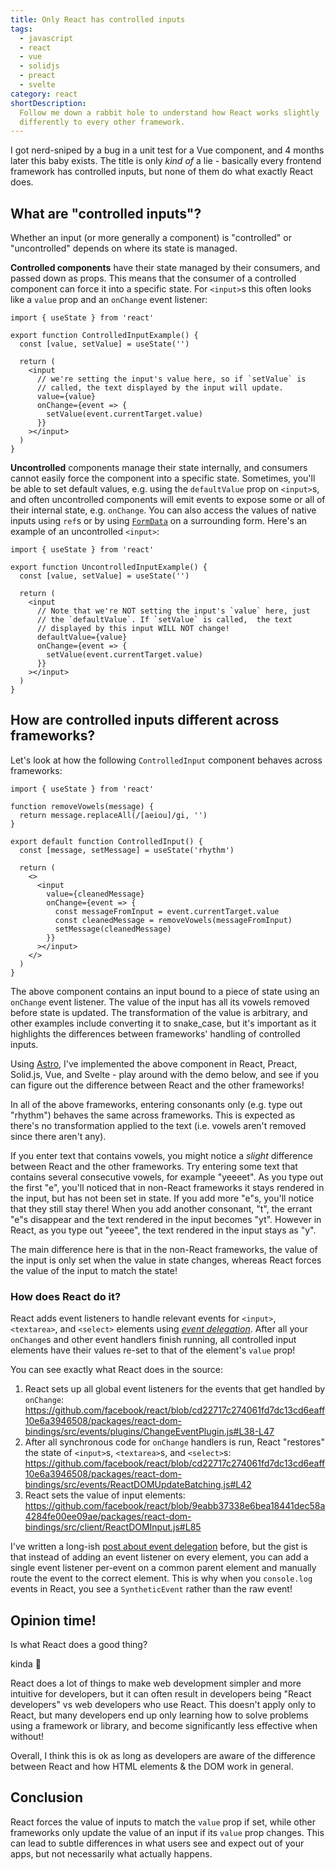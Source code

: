 ```yaml
---
title: Only React has controlled inputs
tags:
  - javascript
  - react
  - vue
  - solidjs
  - preact
  - svelte
category: react
shortDescription:
  Follow me down a rabbit hole to understand how React works slightly
  differently to every other framework.
---
```


I got nerd-sniped by a bug in a unit test for a Vue component, and 4 months
later this baby exists. The title is only _kind of_ a lie - basically every
frontend framework has controlled inputs, but none of them do what exactly React
does.

## What are "controlled inputs"?

Whether an input (or more generally a component) is "controlled" or
"uncontrolled" depends on where its state is managed.

**Controlled components** have their state managed by their consumers, and
passed down as props. This means that the consumer of a controlled component can
force it into a specific state. For `<input>`s this often looks like a `value`
prop and an `onChange` event listener:

```tsx title="controlled-input.tsx" nojs
import { useState } from 'react'

export function ControlledInputExample() {
  const [value, setValue] = useState('')

  return (
    <input
      // we're setting the input's value here, so if `setValue` is
      // called, the text displayed by the input will update.
      value={value}
      onChange={event => {
        setValue(event.currentTarget.value)
      }}
    ></input>
  )
}
```

**Uncontrolled** components manage their state internally, and consumers cannot
easily force the component into a specific state. Sometimes, you'll be able to
set default values, e.g. using the `defaultValue` prop on `<input>`s, and often
uncontrolled components will emit events to expose some or all of their internal
state, e.g. `onChange`. You can also access the values of native inputs using
`ref`s or by using [`FormData`](/blog/formdata) on a surrounding form. Here's an
example of an uncontrolled `<input>`:

```tsx title="uncontrolled-input.tsx" nojs
import { useState } from 'react'

export function UncontrolledInputExample() {
  const [value, setValue] = useState('')

  return (
    <input
      // Note that we're NOT setting the input's `value` here, just
      // the `defaultValue`. If `setValue` is called,  the text
      // displayed by this input WILL NOT change!
      defaultValue={value}
      onChange={event => {
        setValue(event.currentTarget.value)
      }}
    ></input>
  )
}
```

## How are controlled inputs different across frameworks?

Let's look at how the following `ControlledInput` component behaves across
frameworks:

```tsx
import { useState } from 'react'

function removeVowels(message) {
  return message.replaceAll(/[aeiou]/gi, '')
}

export default function ControlledInput() {
  const [message, setMessage] = useState('rhythm')

  return (
    <>
      <input
        value={cleanedMessage}
        onChange={event => {
          const messageFromInput = event.currentTarget.value
          const cleanedMessage = removeVowels(messageFromInput)
          setMessage(cleanedMessage)
        }}
      ></input>
    </>
  )
}
```

The above component contains an input bound to a piece of state using an
`onChange` event listener. The value of the input has all its vowels removed
before state is updated. The transformation of the value is arbitrary, and other
examples include converting it to snake_case, but it's important as it
highlights the differences between frameworks' handling of controlled inputs.

Using [Astro](https://astro.build), I've implemented the above component in
React, Preact, Solid.js, Vue, and Svelte - play around with the demo below, and
see if you can figure out the difference between React and the other frameworks!

<Sandbox
  title="Framework controlled component comparison"
  src="https://stackblitz.com/edit/controlled-inputs?ctl=1&embed=1&hideExplorer=1&hideNavigation=1&theme=dark&view=preview"
/>

In all of the above frameworks, entering consonants only (e.g. type out
"rhythm") behaves the same across frameworks. This is expected as there's no
transformation applied to the text (i.e. vowels aren't removed since there
aren't any).

If you enter text that contains vowels, you might notice a _slight_ difference
between React and the other frameworks. Try entering some text that contains
several consecutive vowels, for example "yeeeet". As you type out the first "e",
you'll noticed that in non-React frameworks it stays rendered in the input, but
has not been set in state. If you add more "e"s, you'll notice that they still
stay there! When you add another consonant, "t", the errant "e"s disappear and
the text rendered in the input becomes "yt". However in React, as you type out
"yeeee", the text rendered in the input stays as "y".

The main difference here is that in the non-React frameworks, the value of the
input is only set when the value in state changes, whereas React forces the
value of the input to match the state!

### How does React do it?

React adds event listeners to handle relevant events for `<input>`,
`<textarea>`, and `<select>` elements using
[<Sparkles> _event delegation_</Sparkles>](#event-delegation). After all your
`onChange`s and other event handlers finish running, all controlled input
elements have their values re-set to that of the element's `value` prop!

You can see exactly what React does in the source:

1. React sets up all global event listeners for the events that get handled by
   `onChange`:
   https://github.com/facebook/react/blob/cd22717c274061fd7dc13cd6eaff10e6a3946508/packages/react-dom-bindings/src/events/plugins/ChangeEventPlugin.js#L38-L47
2. After all synchronous code for `onChange` handlers is run, React "restores"
   the state of `<input>`s, `<textarea>`s, and `<select>`s:
   https://github.com/facebook/react/blob/cd22717c274061fd7dc13cd6eaff10e6a3946508/packages/react-dom-bindings/src/events/ReactDOMUpdateBatching.js#L42
3. React sets the value of input elements:
   https://github.com/facebook/react/blob/9eabb37338e6bea18441dec58a4284fe00ee09ae/packages/react-dom-bindings/src/client/ReactDOMInput.js#L85

<Note variant="info" id="event-delegation" title="What is event delegation?">

I've written a long-ish [post about event delegation](/blog/event-delegation)
before, but the gist is that instead of adding an event listener on every
element, you can add a single event listener per-event on a common parent
element and manually route the event to the correct element. This is why when
you `console.log` events in React, you see a `SyntheticEvent` rather than the
raw event!

</Note>

## Opinion time!

Is what React does a good thing?

kinda 🙂

React does a lot of things to make web development simpler and more intuitive
for developers, but it can often result in developers being "React developers"
vs web developers who use React. This doesn't apply only to React, but many
developers end up only learning how to solve problems using a framework or
library, and become significantly less effective when without!

Overall, I think this is ok as long as developers are aware of the difference
between React and how HTML elements & the DOM work in general.

<div hidden>

Is what React does a good thing?

- forcing inputs' values to match their `value` props makes things more
  intuitive
- not how things work in general
- but react does patch over other things to make things a bit easier / more
  intuitive, e.g.
  - oninput, onchange, etc -> onChange
  - whitespace in jsx isn't preserved - only in the strings you add, unlike in
    html
- this makes things easier, but could lead to people becoming "React" developers
  vs web developers - i.e. people learning the framework instead of learning the
  platform
- more of a JSX thing, but self-closing tags work different:
  https://jakearchibald.com/2023/against-self-closing-tags-in-html/

</div>

## Conclusion

React forces the value of inputs to match the `value` prop if set, while other
frameworks only update the value of an input if its `value` prop changes. This
can lead to subtle differences in what users see and expect out of your apps,
but not necessarily what actually happens.
